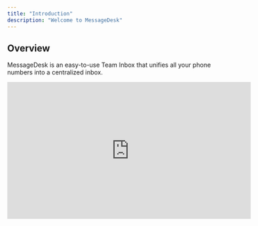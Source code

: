 ```yaml
---
title: "Introduction"
description: "Welcome to MessageDesk"
---
```


## Overview

MessageDesk is an easy-to-use Team Inbox that unifies all your phone numbers into a centralized inbox.

<iframe width="560" height="315" src="https://www.youtube.com/embed/iFVaD3JQ35g?si=dmzsdvH43dG3AF96" title="YouTube video player" frameborder="0" allow="accelerometer; autoplay; clipboard-write; encrypted-media; gyroscope; picture-in-picture; web-share" referrerpolicy="strict-origin-when-cross-origin" allowfullscreen />

### Why MessageDesk

We believe great conversations build great businesses.

Unfortunately, most business texting tools feel impersonal—built for blasts, not real connection.

MessageDesk makes it easy for your team and your customers to connect over text through a delightfully easy Team Inbox.

1. **Texting shouldn't feel like a workaround**. It should feel **rich, personal, and powerful**—and it should work for your whole team.
2. **Everyone needs visibility**. Everyone should be able to jump in, assign conversations, and keep things moving. That’s why MessageDesk makes it easy to route, assign, and manage every message in one shared inbox.
3. **Business communication is changing fast**. We’re here to help companies of all sizes meet people where they are—with tools that are simple, reliable, and built for the way teams really work.

   ![Default Inbox Pn](/images/DefaultInbox.png)

## How Does MessageDesk Work?

MessageDesk is a shared inbox platform designed for managing SMS conversations at scale. It helps businesses and teams centralize text message communication with their contacts, making it easy to collaborate, organize, and respond as a team.

MessageDesk makes it easy to unify your existing phone numbers into a single SMS inbox. This is great for businesses with hardline phones (landlines), VoIP systems or Twilio phone numbers.

**Key Features**

\* **Shared Inbox:** Multiple teammates can see, assign, and reply to messages from a single, unified space.

\* **Custom Teammate Permissions**: Customize what conversations each teammate has access to by assigning access by phone number, inbox label, or teammate inbox.

\* **Automations & Scheduling:** Set up recurring reminders, auto-replies, and scheduled messages.

\* **Compliance Tools:** Handle SMS-specific regulations like 10DLC registration.

## Get Started

<Steps>
  <Step title="Sign up for MessageDesk">
    - Create your free account at inbox.messagedesk.com.
  </Step>
  <Step title="Add Phone Number">
    - Connect your first phone number.
    - Host an existing phone number (Landline or VoIP), purchase a new 10-digit phone number through us, or connect an existing Twilio phone number.
  </Step>
  <Step title="Invite your Team">
    - Invite team members to share phone number access and collaborate on conversations.
    - Setup custom roles and permissions to grant specific conversationa access to each teammate
  </Step>
</Steps>